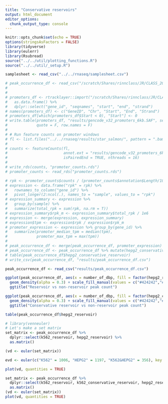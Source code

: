 ```yaml
---
title: "Conservative reservoirs"
output: html_document
editor_options: 
  chunk_output_type: console
---
```


```r
knitr::opts_chunk$set(echo = TRUE)
options(stringsAsFactors = FALSE)
library(tidyverse)
library(eulerr)
library(Rsubread)
source("../../util/plotting_functions.R")
source("../../util/_setup.R")
```

```r
samplesheet <- read_csv("../../rnaseq/samplesheet.csv")

# peak_occurrence_df <- read_csv("/scratch/Shares/rinnclass/JR/CLASS_2021/analysis/06_defining_reservoirs/results/promoter_features_df.csv")
# 
# 
# promoters_df <- rtracklayer::import("/scratch/Shares/rinnclass/JR/CLASS_2021/analysis/00_consensus_peaks/results/gene_annotations/lncrna_mrna_promoters.gtf") %>%
#   as.data.frame() %>%
#   dplyr::select("gene_id", "seqnames", "start", "end", "strand") 
# names(promoters_df) <- c("GeneID", "Chr", "Start", "End", "Strand")
# promoters_df[which(promoters_df$Start < 0), "Start"] <- 0
# write.table(promoters_df, "results/gencode_v32_promoters_6kb.SAF", sep = "\t",
#             quote = F, row.names = F)
# 
# # Run feature counts on promoter windows
# fl <- list.files("../../rnaseq/results/star_salmon/", pattern = ".bam$", full.names = TRUE)
# 
# counts <- featureCounts(fl, 
#                         annot.ext = "results/gencode_v32_promoters_6kb.SAF", 
#                         isPairedEnd = TRUE, nthreads = 16)
# 
# write_rds(counts, "promoter_counts.rds")
# promoter_counts <- read_rds("promoter_counts.rds")
```

```r
# rpk <- promoter_counts$counts / (promoter_counts$annotation$Length/1000)
# expression <- data.frame("rpk" = rpk) %>%
#   rownames_to_column("gene_id") %>%
#   pivot_longer(2:ncol(.), names_to = "sample", values_to = "rpk")
# expression_summary <- expression %>%
#   group_by(sample) %>%
#   summarize(total_rpk = sum(rpk, na.rm = T))
# expression_summary$rpk_m <- expression_summary$total_rpk / 1e6
# expression <- merge(expression, expression_summary)
# expression$tpm <- expression$rpk / expression$rpk_m
# promoter_expression <- expression %>% group_by(gene_id) %>%
#   summarize(promoter_median_tpm = median(tpm),
#             promoter_max_tpm = max(tpm))
# 
# peak_occurrence_df <- merge(peak_occurrence_df, promoter_expression)
# peak_occurrence_df <- peak_occurrence_df %>% mutate(hepg2_conservative_reservoir = ifelse(promoter_median_tpm < 0.01 & hepg2_reservoir == 1, 1, 0))
# table(peak_occurrence_df$hepg2_conservative_reservoir)
# write_csv(peak_occurrence_df, "results/peak_occurrence_df.csv")
```

```r
peak_occurrence_df <- read_csv("results/peak_occurrence_df.csv")

ggplot(peak_occurrence_df, aes(x = number_of_dbp, fill = factor(hepg2_reservoir))) +
  geom_density(alpha = 0.3) + scale_fill_manual(values = c("#424242","#a8404c")) + 
  ggtitle("Reservoir vs non-reservoir peak count")

ggplot(peak_occurrence_df, aes(x = number_of_dbp, fill = factor(hepg2_conservative_reservoir))) +
  geom_density(alpha = 0.3) + scale_fill_manual(values = c("#424242","#a8404c")) + 
  ggtitle("Conservative reservoir vs non-reservoir peak count")

table(peak_occurrence_df$hepg2_reservoir)
```

```r

# library(venneuler)
# Let's make a set matrix
set_matrix <- peak_occurrence_df %>%
  dplyr::select(k562_reservoir, hepg2_reservoir) %>%
  as.matrix()

(vd <- euler(set_matrix))

evd <- euler(c("K562" = 1006, "HEPG2" = 1197, "K562&HEPG2" = 356), key = TRUE, counts = TRUE)

plot(vd, quantities = TRUE)

set_matrix <- peak_occurrence_df %>%
  dplyr::select(k562_reservoir, k562_conservative_reservoir, hepg2_reservoir, hepg2_conservative_reservoir) %>%
  as.matrix()
(vd <- euler(set_matrix))
plot(vd, quantities = TRUE)

```






